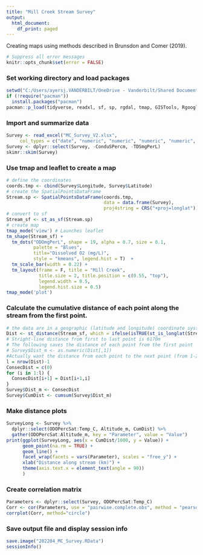 ```yaml
---
title: "Mill Creek Stream Survey"
output:
  html_document:
    df_print: paged
---
```


Creating maps using methods described in Brunsdon and Comer (2019).

```r
# Suppress all error messages
knitr::opts_chunk$set(error = FALSE)
```

### Set working directory and load packages

```r

setwd("C:/Users/ayersj.VANDERBILT/OneDrive - Vanderbilt/Shared Documents/Pilot Project - Water Quality/Data/2022/Survey")
if (!require("pacman"))
  install.packages("pacman")
pacman::p_load(tidyverse, readxl, sf, sp, rgdal, tmap, GISTools, RgoogleMaps, leaflet, skimr, raster, corrplot)

```

### Import and summarize data

```r
Survey <- read_excel("MC_Survey_V2.xlsx", 
     col_types = c("date", "numeric", "numeric", "numeric", "numeric", "numeric", "numeric", "numeric", "numeric", "numeric", "numeric", "numeric", "numeric", "numeric", "numeric", "numeric", "numeric", "numeric"))
Survey <- dplyr::select(Survey, -ConduSPercm, -TDSmgPerL)
skimr::skim(Survey)

```

### Use tmap and leaflet to create a map

```r
# define the coordinates
coords.tmp <- cbind(Survey$Longitude, Survey$Latitude)
# create the SpatialPointsDataFrame
Stream.sp <- SpatialPointsDataFrame(coords.tmp, 
                                    data = data.frame(Survey), 
                                    proj4string = CRS("+proj=longlat"))
# convert to sf
Stream_sf <- st_as_sf(Stream.sp)
# create map
tmap_mode('view') # Launches leaflet
tm_shape(Stream_sf) +
  tm_dots("ODOmgPerL", shape = 19, alpha = 0.7, size = 0.1, 
          palette = "Blues", 
          title="Dissolved O2 (mg/L)",
          style = "kmeans", legend.hist = T)  +
  tm_scale_bar(width = 0.22) +
  tm_layout(frame = F, title = "Mill Creek", 
            title.size = 2, title.position = c(0.55, "top"),
            legend.width = 0.5,
            legend.hist.size = 0.5)
tmap_mode('plot')

```

### Calculate the cumulative distance of each point along the stream from the first point.

```r
# the data are in a geographic (latitude and longitude) coordinate system, so calculate distances using great circles https://www.r-bloggers.com/2020/02/three-ways-to-calculate-distances-in-r/
Dist <- st_distance(Stream_sf, which = ifelse(isTRUE(st_is_longlat(Stream_sf)), "Great Circle", "Euclidean"))
# Stright-line distance from first to last point is 6170m
# The following saves the distance of each point from the first point
# Survey$Dist_m <- as.numeric(Dist[,1])
#Actually want the distance from each point to the next point (from 1-2, 2-3, etc.). 
l = nrow(Dist)-1
ConsecDist = c(0)
for (i in 1:l) {
  ConsecDist[i+1] = Dist[i+1,i]
}
Survey$Dist_m <- ConsecDist
Survey$CumDist <- cumsum(Survey$Dist_m)

```

### Make distance plots

```r
SurveyLong <- Survey %>%
  dplyr::select(ODOPercSat:Temp_C, Altitude_m, CumDist) %>%
  gather(ODOPercSat:Altitude_m, key = "Parameter", value = "Value")
print(ggplot(SurveyLong, aes(x = CumDist/1000, y = Value)) +
      geom_point(na.rm = TRUE) +
      geom_line() +
      facet_wrap(facets = vars(Parameter), scales = "free_y") +
      xlab("Distance along stream (km)") +
      theme(axis.text.x = element_text(angle = 90))
      )

```

### Create correlation matrix

```r
Parameters <- dplyr::select(Survey, ODOPercSat:Temp_C)
Corr <- cor(Parameters, use = "pairwise.complete.obs", method = "pearson")
corrplot(Corr, method="circle")
```


### Save output file and display session info

```r
save.image("202204_MC_Survey.RData")
sessionInfo()
```
